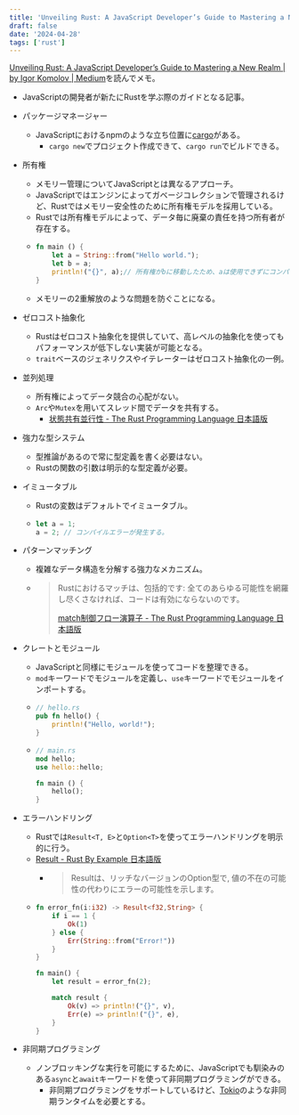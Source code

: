 ```yaml
---
title: 'Unveiling Rust: A JavaScript Developer’s Guide to Mastering a New Realm を読んだメモ'
draft: false
date: '2024-04-28'
tags: ['rust']
---
```


[Unveiling Rust: A JavaScript Developer’s Guide to Mastering a New Realm | by Igor Komolov | Medium](https://medium.com/@yourfuse/unveiling-rust-a-javascript-developers-guide-to-mastering-a-new-realm-375b4925306c)を読んでメモ。

- JavaScriptの開発者が新たにRustを学ぶ際のガイドとなる記事。
- パッケージマネージャー
  - JavaScriptにおけるnpmのような立ち位置に[cargo](https://doc.rust-jp.rs/book-ja/ch01-03-hello-cargo.html)がある。
    - `cargo new`でプロジェクト作成できて、`cargo run`でビルドできる。
- 所有権
  - メモリー管理についてJavaScriptとは異なるアプローチ。
  - JavaScriptではエンジンによってガベージコレクションで管理されるけど、Rustではメモリー安全性のために所有権モデルを採用している。
  - Rustでは所有権モデルによって、データ毎に廃棄の責任を持つ所有者が存在する。
  - ```rs
    fn main () {
        let a = String::from("Hello world.");
        let b = a;
        println!("{}", a);// 所有権がbに移動したため、aは使用できずにコンパイルエラーになる。
    }
    ```
  - メモリーの2重解放のような問題を防ぐことになる。
- ゼロコスト抽象化
  - Rustはゼロコスト抽象化を提供していて、高レベルの抽象化を使ってもパフォーマンスが低下しない実装が可能となる。
  - `trait`ベースのジェネリクスやイテレーターはゼロコスト抽象化の一例。
- 並列処理
  - 所有権によってデータ競合の心配がない。
  - `Arc`や`Mutex`を用いてスレッド間でデータを共有する。
    - [状態共有並行性 - The Rust Programming Language 日本語版](https://doc.rust-jp.rs/book-ja/ch16-03-shared-state.html)
- 強力な型システム
  - 型推論があるので常に型定義を書く必要はない。
  - Rustの関数の引数は明示的な型定義が必要。
- イミュータブル
  - Rustの変数はデフォルトでイミュータブル。
  - ```rs
    let a = 1;
    a = 2; // コンパイルエラーが発生する。
    ```
- パターンマッチング
  - 複雑なデータ構造を分解する強力なメカニズム。
  - > Rustにおけるマッチは、包括的です: 全てのあらゆる可能性を網羅し尽くさなければ、コードは有効にならないのです。
    >
    > [match制御フロー演算子 - The Rust Programming Language 日本語版](https://doc.rust-jp.rs/book-ja/ch06-02-match.html)
- クレートとモジュール
  - JavaScriptと同様にモジュールを使ってコードを整理できる。
  - `mod`キーワードでモジュールを定義し、`use`キーワードでモジュールをインポートする。
  - ```rs
    // hello.rs
    pub fn hello() {
        println!("Hello, world!");
    }
    ```
  - ```rs
    // main.rs
    mod hello;
    use hello::hello;

    fn main () {
        hello();
    }
    ```

- エラーハンドリング
  - Rustでは`Result<T, E>`と`Option<T>`を使ってエラーハンドリングを明示的に行う。
  - [Result - Rust By Example 日本語版](https://doc.rust-jp.rs/rust-by-example-ja/error/result.html)
    - > Resultは、リッチなバージョンのOption型で, 値の不在の可能性の代わりにエラーの可能性を示します。
  - ```rs
    fn error_fn(i:i32) -> Result<f32,String> {
        if i == 1 {
            Ok(1)
        } else {
            Err(String::from("Error!"))
        }
    }

    fn main() {
        let result = error_fn(2);

        match result {
            Ok(v) => println!("{}", v),
            Err(e) => println!("{}", e),
        }
    }
    ```

- 非同期プログラミング
  - ノンブロッキングな実行を可能にするために、JavaScriptでも馴染みのある`async`と`await`キーワードを使って非同期プログラミングができる。
    - 非同期プログラミングをサポートしているけど、[Tokio](https://tokio.rs/)のような非同期ランタイムを必要とする。
